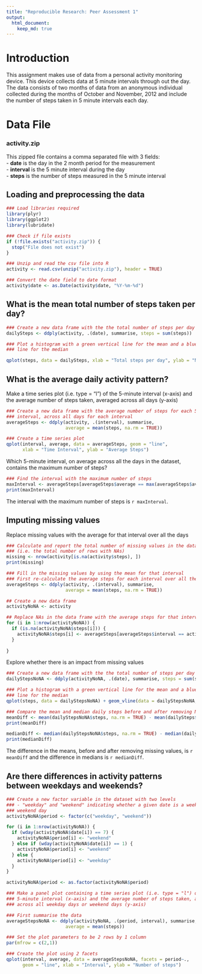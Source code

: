 ```yaml
---
title: "Reproducible Research: Peer Assessment 1"
output: 
  html_document:
    keep_md: true
---
```


# Introduction

This assignment makes use of data from a personal activity monitoring device. This device collects data at 5 minute intervals through out the day. The data consists of two months of data from an anonymous individual collected during the months of October and November, 2012 and include the number of steps taken in 5 minute intervals each day.  

# Data File

### activity.zip

This zipped file contains a comma separated file with 3 fields:  
- **date** is the day in the 2 month period for the measurement  
- **interval** is the 5 minute interval during the day  
- **steps** is the number of steps measured in the 5 minute interval  
  
## Loading and preprocessing the data
  
```r

### Load libraries required
library(plyr)
library(ggplot2)
library(lubridate)

### Check if file exists
if (!file.exists("activity.zip")) {
  stop("File does not exist")
}

### Unzip and read the csv file into R
activity <- read.csv(unzip("activity.zip"), header = TRUE)

### Convert the date field to date format
activity$date <- as.Date(activity$date, "%Y-%m-%d")
```
  
## What is the mean total number of steps taken per day?
  
```r

### Create a new data frame with the the total number of steps per day
dailySteps <- ddply(activity, .(date), summarise, steps = sum(steps))

### Plot a histogram with a green vertical line for the mean and a blue vertical
### line for the median

qplot(steps, data = dailySteps, xlab = "Total steps per day", ylab = "Number of days")  + geom_vline(data = dailySteps, xintercept = mean(dailySteps$steps, na.rm = TRUE), col = "green") + geom_vline(data = dailySteps, xintercept = median(dailySteps$steps, na.rm = TRUE), col = "blue")

```
  
## What is the average daily activity pattern?
  
Make a time series plot (i.e. type = "l") of the 5-minute interval (x-axis)
and the average number of steps taken, averaged across all days (y-axis)
  
```r

### Create a new data frame with the average number of steps for each 5-minute
### interval, across all days for each interval
averageSteps <- ddply(activity, .(interval), summarise, 
                      average = mean(steps, na.rm = TRUE))

### Create a time series plot
qplot(interval, average, data = averageSteps, geom = "line", 
      xlab = "Time Interval", ylab = "Average Steps")

```
  
Which 5-minute interval, on average across all the days in the dataset, 
contains the maximum number of steps?
  
```r

### Find the interval with the maximum number of steps
maxInterval <- averageSteps[averageSteps$average == max(averageSteps$average), 1]
print(maxInterval)

```
  
The interval with the maximum number of steps is `r maxInterval`.
  
## Imputing missing values
  
Replace missing values with the average for that interval over all the days
  
```r

### Calculate and report the total number of missing values in the dataset
### (i.e. the total number of rows with NAs)
missing <- nrow(activity[is.na(activity$steps), ])
print(missing)

### Fill in the missing values by using the mean for that interval
### First re-calculate the average steps for each interval over all the days
averageSteps <- ddply(activity, .(interval), summarise, 
                      average = mean(steps, na.rm = TRUE))

## Create a new data frame
activityNoNA <- activity

## Replace NAs in the data frame with the average steps for that interval
for (i in 1:nrow(activityNoNA)) {
  if (is.na(activityNoNA$steps[i])) {
    activityNoNA$steps[i] <- averageSteps[averageSteps$interval == activityNoNA$interval[i], 2]
  }
  
}

```
  
Explore whether there is an impact from missing values
  
```r

### Create a new data frame with the the total number of steps per day
dailyStepsNoNA <- ddply(activityNoNA, .(date), summarise, steps = sum(steps))

### Plot a histogram with a green vertical line for the mean and a blue vertical
### line for the median
qplot(steps, data = dailyStepsNoNA) + geom_vline(data = dailyStepsNoNA, xintercept = mean(dailyStepsNoNA$steps, na.rm = TRUE), col = "green") + geom_vline(data = dailyStepsNoNA, xintercept = median(dailyStepsNoNA$steps, na.rm = TRUE), col = "blue")

### Compare the mean and median daily steps before and after removing NAs
meanDiff <- mean(dailyStepsNoNA$steps, na.rm = TRUE) - mean(dailySteps$steps, na.rm = TRUE)
print(meanDiff)

medianDiff <- median(dailyStepsNoNA$steps, na.rm = TRUE) - median(dailySteps$steps, na.rm = TRUE)
print(medianDiff)

```
  
The difference in the means, before and after removing missing values, is `r meanDiff` and the difference in medians is `r medianDiff`.

## Are there differences in activity patterns between weekdays and weekends?
  
```r

### Create a new factor variable in the dataset with two levels
### - "weekday" and "weekend" indicating whether a given date is a weekday or
### weekend day
activityNoNA$period <- factor(c("weekday", "weekend"))

for (i in 1:nrow(activityNoNA)) {
  if (wday(activityNoNA$date[i]) == 7) {
    activityNoNA$period[i] <- "weekend"
  } else if (wday(activityNoNA$date[i]) == 1) {
    activityNoNA$period[i] <- "weekend"
  } else {
    activityNoNA$period[i] <- "weekday"
  }
}

activityNoNA$period <- as.factor(activityNoNA$period)

### Make a panel plot containing a time series plot (i.e. type = "l") of the 
### 5-minute interval (x-axis) and the average number of steps taken, averaged 
### across all weekday days or weekend days (y-axis)

### First summarise the data
averageStepsNoNA <- ddply(activityNoNA, .(period, interval), summarise, 
                      average = mean(steps))

### Set the plot parameters to be 2 rows by 1 column
par(mfrow = c(2,1))

### Create the plot using 2 facets
qplot(interval, average, data = averageStepsNoNA, facets = period~., 
      geom = "line", xlab = "Interval", ylab = "Number of steps")

```
